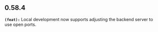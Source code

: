 ## 0.58.4
**`(feat):`** Local development now supports adjusting the backend server to use open ports.




